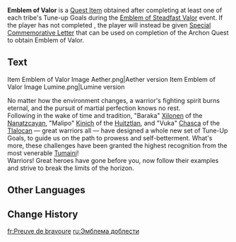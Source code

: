 {{Stub|Verify that [[Special Commemorative Letter]] can be used to obtain this after completion of the relevant Archon Quest}}
{{Item Infobox
|id           = 121148;121150
|image        = Item Emblem of Valor.png
|type         = Quest Items
|quality      = 3
|description  = A commemorative portrait of you and your companions, which you obtained after assisting the combat readiness liaison [[Irade]] with stage certification.<br>According to her, after having been crafted by three masters and certified by you, the stages may now have reached such a level of perfection as to require no further iteration. They will surely become the first port of call for warriors looking to challenge themselves and hone their martial prowess...
|source1      = [[Emblem of Steadfast Valor]]
|source2      = Using [[Special Commemorative Letter]]
|event        = Emblem of Steadfast Valor
}}
'''Emblem of Valor''' is a [[Quest Item]] obtained after completing at least one of each tribe's Tune-up Goals during the [[Emblem of Steadfast Valor]] event. If the player has not completed {{Quest|Incandescent Ode of Resurrection}}, the player will instead be given [[Special Commemorative Letter]] that can be used on completion of the Archon Quest to obtain Emblem of Valor.

==Text==
<gallery>
Item Emblem of Valor Image Aether.png|Aether version
Item Emblem of Valor Image Lumine.png|Lumine version
</gallery>
No matter how the environment changes, a warrior's fighting spirit burns eternal, and the pursuit of martial perfection knows no rest.<br>Following in the wake of time and tradition, "Baraka" [[Xilonen]] of the [[Nanatzcayan]], "Malipo" [[Kinich]] of the [[Huitztlan]], and "Vuka" [[Chasca]] of the [[Tlalocan]] &mdash; great warriors all &mdash; have designed a whole new set of Tune-Up Goals, to guide us on the path to prowess and self-betterment. What's more, these challenges have been granted the highest recognition from the most venerable [[Traveler|Tumaini]]!<br>Warriors! Great heroes have gone before you, now follow their examples and strive to break the limits of the horizon.

==Other Languages==
{{Other Languages|default_hidden=1
|en      = Emblem of Valor
|zhs     = 「砥砺之证」
|zhs_rm  = 
|zht     = 「砥礪之證」
|zht_rm  = 
|ja      = 「努力の証」
|ja_rm   = "Doryoku no Akashi"
|ko      = 「영웅의 인증서」
|es      = Emblema de valor
|fr      = Preuve de bravoure
|ru      = Эмблема доблести
|th      = สาส์นแห่งความกล้า
|th_rm   = 
|vi      = "Minh Chứng Dũng Cảm"
|de      = „Emblem der Tapferkeit“
|id      = "Bukti Keberanian"
|pt      = Emblema da Coragem
|tr      = Kahramanlık Amblemi
|it      = Emblema del valore
}}

==Change History==
{{Change History|5.3}}

[[fr:Preuve de bravoure]]
[[ru:Эмблема доблести]]